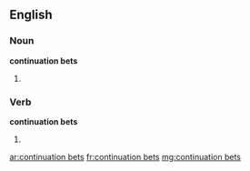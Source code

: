 ==English==

===Noun===

'''continuation bets'''

# {{plural of|continuation bet}}

===Verb===

'''continuation bets'''

# {{third-person singular of|continuation bet}}

[[ar:continuation bets]]
[[fr:continuation bets]]
[[mg:continuation bets]]